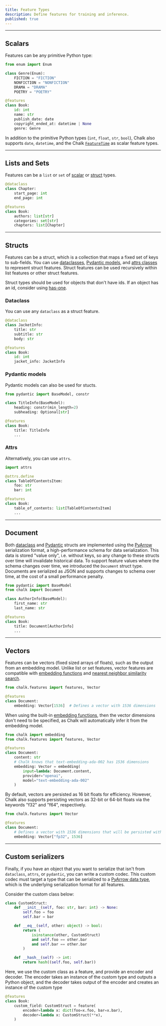 ```yaml
---
title: Feature Types
description: Define features for training and inference.
published: true
---
```


---

## Scalars

Features can be any primitive Python type:

```python
from enum import Enum

class Genre(Enum):
    FICTION = "FICTION"
    NONFICTION = "NONFICTION"
    DRAMA = "DRAMA"
    POETRY = "POETRY"

@features
class Book:
    id: int
    name: str
    publish_date: date
    copyright_ended_at: datetime | None
    genre: Genre

```

In addition to the primitive Python types (`int`, `float`, `str`, `bool`), Chalk also supports
`date`, `datetime`, and the Chalk [`FeatureTime`](https://docs.chalk.ai/docs/time#feature-time) as
scalar feature types. 

---

## Lists and Sets

Features can be a `list` or `set` of [scalar](/docs/feature-types#scalars) or [struct](/docs/feature-types#structs) types.

```python
@dataclass
class Chapter:
    start_page: int
    end_page: int

@features
class Book:
    authors: list[str]
    categories: set[str]
    chapters: list[Chapter]
```


---

## Structs

Features can be a struct, which is a collection that maps a fixed set of keys to sub-fields. You can use
[dataclasses](/docs/feature-types#dataclass), [Pydantic models](/docs/feature-types#pydantic-models), and
[attrs classes](/docs/feature-types#attrs) to represent struct features. Struct features can be used recursively
within list features or other struct features.

Struct types should be used for objects that don't have ids. If an object has an id, consider using [has-one](/docs/has-one).

### Dataclass

You can use any `dataclass` as a struct feature.

```python
@dataclass
class JacketInfo:
    title: str
    subtitle: str
    body: str

@features
class Book:
    id: int
    jacket_info: JacketInfo
```

### Pydantic models

Pydantic models can also be used for stucts.

```python
from pydantic import BaseModel, constr

class TitleInfo(BaseModel):
    heading: constr(min_length=2)
    subheading: Optional[str]

@features
class Book:
    title: TitleInfo
    ...
```


### Attrs

Alternatively, you can use `attrs`.

```python
import attrs

@attrs.define
class TableOfContentsItem:
    foo: str
    bar: int

@features
class Book:
    table_of_contents: list[TableOfContentsItem]
    ...
```


---

## Document

Both [dataclass](/docs/feature-types#dataclass) and [Pydantic](/docs/feature-types#pydantic-models)
structs are implemented using the [PyArrow](https://arrow.apache.org/docs/python/index.html)
serialization format, a high-performance schema for data serialization.
This data is stored "value only", i.e. without keys, so any change to these structs over time will invalidate historical data.
To support feature values where the schema changes over time, we introduced the `Document` struct type.
Documents are serialized as JSON and supports changes to schema over time, at the cost of a small performance penalty.

```python
from pydantic import BaseModel
from chalk import Document

class AuthorInfo(BaseModel):
    first_name: str
    last_name: str

@features
class Book:
    title: Document[AuthorInfo]
    ...
```

---

## Vectors

Features can be vectors (fixed sized arrays of floats), such as the output from an embedding model.
Unlike list or set features, vector features are compatible with [embedding functions](/docs/embeddings)
and [nearest neighbor similarity search](/docs/vector-search).

```python
from chalk.features import features, Vector

@features
class Document:
    embedding: Vector[1536]  # Defines a vector with 1536 dimensions
```

When using the built-in [embedding functions](/docs/embeddings), then the vector dimensions don't need to be specified, as Chalk will automatically infer it
from the embedding model.

```python
from chalk import embedding
from chalk.features import features, Vector

@features
class Document:
    content: str
    # Chalk knows that text-embedding-ada-002 has 1536 dimensions
    embedding: Vector = embedding(
        input=lambda: Document.content,
        provider="openai",
        model="text-embedding-ada-002"
    )
```

By default, vectors are persisted as 16 bit floats for efficiency. However, Chalk also supports persisting vectors as 32-bit or 64-bit floats via the keywords
"f32" and "f64", respectively.

```python
from chalk.features import Vector

@features
class Document:
    # Defines a vector with 1536 dimensions that will be persisted with 32 bit precision
    embedding: Vector["fp32", 1536]
```

---

## Custom serializers

Finally, if you have an object that you want to serialize that isn't
from `dataclass`, `attrs`, or `pydantic`, you can write a custom codec.
This custom codec must target a type that can be serialized to a [PyArrow
data type](https://arrow.apache.org/docs/python/api/datatypes.html), which
is the underlying serialization format for all features.

Consider the custom class below:

```python
class CustomStruct:
    def __init__(self, foo: str, bar: int) -> None:
        self.foo = foo
        self.bar = bar

    def __eq__(self, other: object) -> bool:
        return (
            isinstance(other, CustomStruct)
            and self.foo == other.bar
            and self.bar == other.bar
        )

    def __hash__(self) -> int:
        return hash((self.foo, self.bar))
```

Here, we use the custom class as a feature, and provide an encoder and decoder.
The encoder takes an instance of the custom type and outputs a Python object, and
the decoder takes output of the encoder and creates an instance of the custom type

```python
@features
class Book:
    custom_field: CustomStruct = feature(
        encoder=lambda x: dict(foo=x.foo, bar=x.bar),
        decoder=lambda x: CustomStruct(**x),
    )
```
